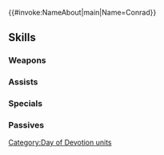 {{#invoke:NameAbout|main|Name=Conrad}}{{HeroPage Tabs}}
{{Hero Infobox
|Name=Conrad
|Title=Unmasked Knight
|WeaponType=Red Sword
|Origin=Fire Emblem Echoes: Shadows of Valentia
|Gender=Male
|MoveType=Cavalry
|actorJP=佐藤拓也
|actorEN=Marc Diraison
|artist=argon
|additionDate=February 6, 2020
|releaseDate=February 6, 2020
|TagID=愛の祭コンラート
|InternalID=485
|Properties=special,hat
|cv1=2
|cv2=400500
|description=Celica's older brother. Lovingly dotes on his younger sister. Decided to put his mask away for the Day of Devotion festivities. Appears in Fire Emblem Echoes: Shadows of Valentia.
}}
{{Stats Page
|Lv1HP=17|Lv1ATK=8|Lv1SPD=6|Lv1DEF=7|Lv1RES=9
|GRHP=50|GRATK=55|GRSPD=40|GRDEF=60|GRRES=60
}}
==Skills==
===Weapons===
{{Weapons Table
|weapon1=Iron Sword
|weapon1Default=1
|weapon1Unlock=1
|weapon2=Steel Sword
|weapon2Default=2
|weapon2Unlock=2
|weapon3=Melee Bouquet
|weapon3Default=3
|weapon3Unlock=3
|weapon4=Melee Bouquet+
|weapon4Default=5
|weapon4Unlock=5
}}
===Assists===
{{Assists Table
|assist1=Ardent Sacrifice
|assist1Default=4
|assist1Unlock=3
}}
===Specials===
{{Specials Table
}}
===Passives===
{{Passives Table
|passiveA1=Brazen Def/Res 1
|passiveA2=Brazen Def/Res 2
|passiveA3=Brazen Def/Res 3
|passiveA1Unlock=1
|passiveA2Unlock=2
|passiveA3Unlock=4
|passiveB1=Wings of Mercy 1
|passiveB2=Wings of Mercy 2
|passiveB3=Wings of Mercy 3
|passiveB1Unlock=3
|passiveB2Unlock=4
|passiveB3Unlock=5
}}
{{Heroes Navbox}}
[[Category:Day of Devotion units]]